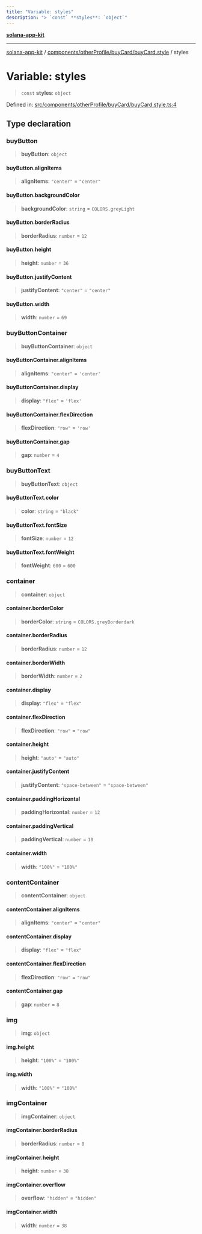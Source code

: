 ```yaml
---
title: "Variable: styles"
description: "> `const` **styles**: `object`"
---
```


[**solana-app-kit**](../../../../../README.mdx)

***

[solana-app-kit](../../../../../README.mdx) / [components/otherProfile/buyCard/buyCard.style](../README.mdx) / styles

# Variable: styles

> `const` **styles**: `object`

Defined in: [src/components/otherProfile/buyCard/buyCard.style.ts:4](https://github.com/SendArcade/solana-social-starter/blob/b27156124ee1831d644b1af765e8d55a2885cd4f/src/components/otherProfile/buyCard/buyCard.style.ts#L4)

## Type declaration

### buyButton

> **buyButton**: `object`

#### buyButton.alignItems

> **alignItems**: `"center"` = `"center"`

#### buyButton.backgroundColor

> **backgroundColor**: `string` = `COLORS.greyLight`

#### buyButton.borderRadius

> **borderRadius**: `number` = `12`

#### buyButton.height

> **height**: `number` = `36`

#### buyButton.justifyContent

> **justifyContent**: `"center"` = `"center"`

#### buyButton.width

> **width**: `number` = `69`

### buyButtonContainer

> **buyButtonContainer**: `object`

#### buyButtonContainer.alignItems

> **alignItems**: `"center"` = `'center'`

#### buyButtonContainer.display

> **display**: `"flex"` = `'flex'`

#### buyButtonContainer.flexDirection

> **flexDirection**: `"row"` = `'row'`

#### buyButtonContainer.gap

> **gap**: `number` = `4`

### buyButtonText

> **buyButtonText**: `object`

#### buyButtonText.color

> **color**: `string` = `"black"`

#### buyButtonText.fontSize

> **fontSize**: `number` = `12`

#### buyButtonText.fontWeight

> **fontWeight**: `600` = `600`

### container

> **container**: `object`

#### container.borderColor

> **borderColor**: `string` = `COLORS.greyBorderdark`

#### container.borderRadius

> **borderRadius**: `number` = `12`

#### container.borderWidth

> **borderWidth**: `number` = `2`

#### container.display

> **display**: `"flex"` = `"flex"`

#### container.flexDirection

> **flexDirection**: `"row"` = `"row"`

#### container.height

> **height**: `"auto"` = `"auto"`

#### container.justifyContent

> **justifyContent**: `"space-between"` = `"space-between"`

#### container.paddingHorizontal

> **paddingHorizontal**: `number` = `12`

#### container.paddingVertical

> **paddingVertical**: `number` = `10`

#### container.width

> **width**: `"100%"` = `"100%"`

### contentContainer

> **contentContainer**: `object`

#### contentContainer.alignItems

> **alignItems**: `"center"` = `"center"`

#### contentContainer.display

> **display**: `"flex"` = `"flex"`

#### contentContainer.flexDirection

> **flexDirection**: `"row"` = `"row"`

#### contentContainer.gap

> **gap**: `number` = `8`

### img

> **img**: `object`

#### img.height

> **height**: `"100%"` = `"100%"`

#### img.width

> **width**: `"100%"` = `"100%"`

### imgContainer

> **imgContainer**: `object`

#### imgContainer.borderRadius

> **borderRadius**: `number` = `8`

#### imgContainer.height

> **height**: `number` = `38`

#### imgContainer.overflow

> **overflow**: `"hidden"` = `"hidden"`

#### imgContainer.width

> **width**: `number` = `38`
